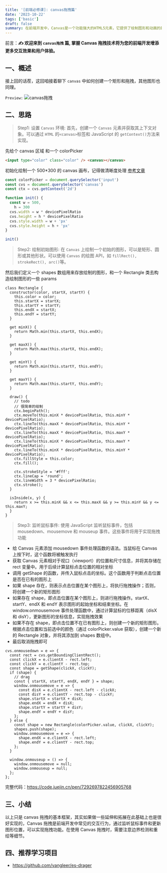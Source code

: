 ```yaml
---
title: '[前端必修课]: canvas拖拽篇'
date: '2023-10-22'
tags: ['basic']
draft: false
summary: 在前端开发中，Canvas是一个功能强大的HTML5元素，它提供了绘制图形和动画的能力。其中，拖拽是常见的交互行为之一。本文将介绍如何在Canvas中实现拖拽功能。
---
```


前言：**✍️ 欢迎来到 `canvas拖拽` 篇, 掌握 Canvas 拖拽技术将为您的前端开发增添更多交互效果和用户体验。**

## 一、概述

接上回的话茬，这回咱接着聊下 `canvas` 中如何创建一个矩形和拖拽，其他图形也同理。

`Preview:`
![canvas拖拽](http://121.36.100.147:9000/test/微信图片_20231022155915.png)

## 二、思路

> Step1: 设置 `Canvas` 环境: 首先，创建一个 `Canvas` 元素并获取其上下文对象。可以通过 `HTML` 的`<canvas>`标签和 JavaScript 的 `getContext()`方法来实现。

先给个 canvas 区域 和一个 colorPicker

```html
<input type="color" class="color" /> <canvas></canvas>
```

初始化绘制一个 500\*300 的 canvas 画布，记得做清晰度处理 <a href="https://juejin.cn/post/7067415002289799205">参考文章</a>

```js
const colorPicker = document.querySelector('input')
const cvs = document.querySelector('canvas')
const ctx = cvs.getContext('2d')

function init() {
  const w = 500,
    h = 300
  cvs.width = w * devicePixelRatio
  cvs.height = h * devicePixelRatio
  cvs.style.width = w + 'px'
  cvs.style.height = h + 'px'
}

init()
```

> Step2: 绘制初始图形: 在 `Canvas` 上绘制一个初始的图形，可以是矩形、圆形或其他形状。可以使用 `Canvas` 的绘图 API，如 `fillRect(), strokeRect(), arc()`等。

然后我们定义一个 shapes 数组用来存放绘制的图形，和一个 Rectangle 类去构造绘制图形的一些 params

```
class Rectangle {
  constructor(color, startX, startY) {
    this.color = color;
    this.startX = startX;
    this.startY = startY;
    this.endX = startX;
    this.endY = startY;
  }

  get minX() {
    return Math.min(this.startX, this.endX);
  }

  get maxX() {
    return Math.max(this.startX, this.endX);
  }

  get minY() {
    return Math.min(this.startY, this.endY);
  }

  get maxY() {
    return Math.max(this.startY, this.endY);
  }

  draw() {
    // todo
    // 很简单的绘制
    ctx.beginPath();
    ctx.moveTo(this.minX * devicePixelRatio, this.minY * devicePixelRatio);
    ctx.lineTo(this.maxX * devicePixelRatio, this.minY * devicePixelRatio);
    ctx.lineTo(this.maxX * devicePixelRatio, this.maxY * devicePixelRatio);
    ctx.lineTo(this.minX * devicePixelRatio, this.maxY * devicePixelRatio);
    ctx.lineTo(this.minX * devicePixelRatio, this.minY * devicePixelRatio);
    ctx.fillStyle = this.color;
    ctx.fill();

    ctx.strokeStyle = '#fff';
    ctx.lineCap = 'round';
    ctx.lineWidth = 3 * devicePixelRatio;
    ctx.stroke();
  }

  isInside(x, y) {
    return x >= this.minX && x <= this.maxX && y >= this.minY && y <= this.maxY;
  }
}
```

> Step3: 监听鼠标事件: 使用 JavaScript 监听鼠标事件，包括 mousedown、mousemove 和 mouseup 事件。这些事件将用于实现拖拽功能

- 给 Canvas 元素添加 mousedown 事件处理函数的语法。当鼠标在 Canvas 上按下时，这个函数将被触发执行
- 获取 Canvas 元素相对于视口（viewport）的位置和尺寸信息，并将其存储在 rect 变量中。用于后续计算鼠标点击位置的相对坐标
- 调用 getShape 的函数，并传入鼠标点击的坐标。这个函数用于判断点击位置是否在已有的图形上
- 如果 shape 存在，则表示点击位置在某个图形上，将执行拖拽操作；否则，将创建一个新的矩形图形
- 如果存在 shape，即点击位置在某个图形上，则进行拖拽操作。startX、startY、endX 和 endY 表示图形的起始坐标和结束坐标。在 window.onmousemove 事件处理函数中，通过计算鼠标的位移距离（disX 和 disY），更新图形的坐标信息，实现拖拽效果
- 如果不存在 shape，即点击位置不在已有图形上，则创建一个新的矩形图形。根据点击位置和当前选中的颜色（通过 colorPicker.value 获取），创建一个新的 Rectangle 对象，并将其添加到 shapes 数组中。
- 最后取消拖拽即可

```
cvs.onmousedown = e => {
  const rect = cvs.getBoundingClientRect();
  const clickX = e.clientX - rect.left;
  const clickY = e.clientY - rect.top;
  const shape = getShape(clickX, clickY);
  if (shape) {
    // drag
    const { startX, startY, endX, endY } = shape;
    window.onmousemove = e => {
      const disX = e.clientX - rect.left - clickX;
      const disY = e.clientY - rect.top - clickY;
      shape.startX = startX + disX;
      shape.endX = endX + disX;
      shape.startY = startY + disY;
      shape.endY = endY + disY;
    };
  } else {
    const shape = new Rectangle(colorPicker.value, clickX, clickY);
    shapes.push(shape);
    window.onmousemove = e => {
      shape.endX = e.clientX - rect.left;
      shape.endY = e.clientY - rect.top;
    };
  }

  window.onmouseup = () => {
    window.onmousemove = null;
    window.onmouseup = null;
  };
};

```

完整代码：https://code.juejin.cn/pen/7292697822456905768

## 三、小结

以上只是 canvas 拖拽的基本框架，其实如果做一些延伸和拓展在此基础上也是很好实现的，Canvas 拖拽是前端开发中常见的交互行为，通过监听鼠标事件和更新图形位置，可以实现拖拽功能。在使用 Canvas 拖拽时，需要注意边界检测和重绘等细节。

## 四、推荐学习项目

- https://github.com/vangleer/es-drager
